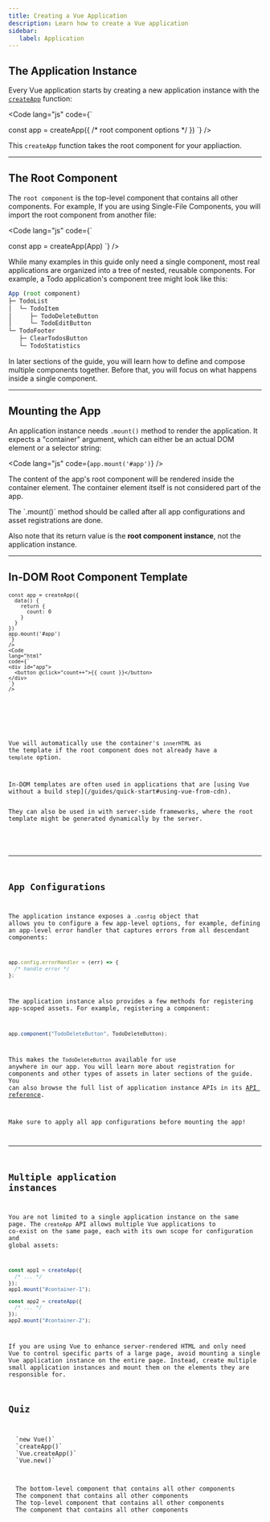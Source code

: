 ```yaml
---
title: Creating a Vue Application
description: Learn how to create a Vue application   
sidebar: 
   label: Application
---
```


## The Application Instance

Every Vue application starts by creating a new application instance with the [`createApp`](https://vuejs.org/api/application.html#createapp) function:

<Code
lang="js"
code={`

const app = createApp({
  /* root component options */
})
`}
/>

This `createApp` function takes the root component for your appliaction.

---

## The Root Component

The `root component` is the top-level component that contains all other components. For example, If you are using Single-File Components, you will import the root component from another file:

<Code
lang="js"
code={`

const app = createApp(App)
`}
/>

While many examples in this guide only need a single component, most real applications are organized into a tree of nested, reusable components. For example, a Todo application's component tree might look like this:

```js
App (root component)
├─ TodoList
│  └─ TodoItem
│     ├─ TodoDeleteButton
│     └─ TodoEditButton
└─ TodoFooter
   ├─ ClearTodosButton
   └─ TodoStatistics
```

In later sections of the guide, you will learn how to define and compose multiple components together. Before that, you will focus on what happens inside a single component.

---

## Mounting the App

An application instance needs `.mount()` method to render the application. It expects a "container" argument, which can either be an actual DOM element or a selector string:

<Code
lang="js"
code={`
app.mount('#app')
`}
/>

The content of the app's root component will be rendered inside the container element. The container element itself is not considered part of the app.

<Aside type="note" title="Mounting Point">
The `.mount()` method should be called after all app configurations and asset registrations are done. 

Also note that its return value is the **root component instance**, not the application instance.
</Aside>

---

## In-DOM Root Component Template
<Tabs>
  <TabItem label="Code">
    <Code
    lang="js"
    code={`

    const app = createApp({
      data() {
        return {
          count: 0
        }
      }
    })
    app.mount('#app')
    `}
    />
    <Code
    lang="html"
    code={`
    <div id="app">
      <button @click="count++">{{ count }}</button>
    </div>
    `}
    />
  </TabItem>
  <TabItem label="Preview" default>
   <Counter client:load />
  </TabItem>
</Tabs>

Vue will automatically use the container's `innerHTML` as the template if the root component does not already have a `template` option.
<Aside type="tip" title="In-DOM Templates">
In-DOM templates are often used in applications that are [using Vue without a build step](/guides/quick-start#using-vue-from-cdn). 

They can also be used in with server-side frameworks, where the root template might be generated dynamically by the server.
</Aside>

---

## App Configurations​

The application instance exposes a `.config` object that allows you to configure a few app-level options, for example, defining an app-level error handler that captures errors from all descendant components:

```js
app.config.errorHandler = (err) => {
  /* handle error */
};
```

The application instance also provides a few methods for registering app-scoped assets. For example, registering a component:

```js
app.component("TodoDeleteButton", TodoDeleteButton);
```

This makes the `TodoDeleteButton` available for use anywhere in our app. You will learn more about registration for components and other types of assets in later sections of the guide. You can also browse the full list of application instance APIs in its [API reference](https://vuejs.org/api/application.html).

<Aside type="caution" title="App Configurations">
Make sure to apply all app configurations before mounting the app!
</Aside>

---

## Multiple application instances

You are not limited to a single application instance on the same page. The `createApp` API allows multiple Vue applications to co-exist on the same page, each with its own scope for configuration and global assets:

```js
const app1 = createApp({
  /* ... */
});
app1.mount("#container-1");

const app2 = createApp({
  /* ... */
});
app2.mount("#container-2");
```

If you are using Vue to enhance server-rendered HTML and only need Vue to control specific parts of a large page, avoid mounting a single Vue application instance on the entire page. Instead, create multiple small application instances and mount them on the elements they are responsible for.

## Quiz
<Quiz title="1. Which of the instance is use for starting vue application?">
  <QuizOption>`new Vue()`</QuizOption>
  <QuizOption correct>`createApp()`</QuizOption>
  <QuizOption>`Vue.createApp()`</QuizOption>
  <QuizOption>`Vue.new()`</QuizOption>
</Quiz>

<Quiz title="2. Root component is - ?">
  <QuizOption>The bottom-level component that contains all other components</QuizOption>
  <QuizOption>The component that contains all other components</QuizOption>
  <QuizOption correct>The top-level component that contains all other components</QuizOption>
  <QuizOption>The component that contains all other components</QuizOption>
</Quiz>
